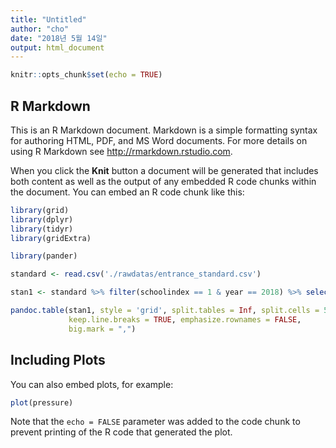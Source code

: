 ```yaml
---
title: "Untitled"
author: "cho"
date: "2018년 5월 14일"
output: html_document
---
```


```r
knitr::opts_chunk$set(echo = TRUE)
```

## R Markdown

This is an R Markdown document. Markdown is a simple formatting syntax for authoring HTML, PDF, and MS Word documents. For more details on using R Markdown see <http://rmarkdown.rstudio.com>.

When you click the **Knit** button a document will be generated that includes both content as well as the output of any embedded R code chunks within the document. You can embed an R code chunk like this:

```r
library(grid)
library(dplyr)
library(tidyr)
library(gridExtra)

library(pander)

standard <- read.csv('./rawdatas/entrance_standard.csv')

stan1 <- standard %>% filter(schoolindex == 1 & year == 2018) %>% select(level,leet,gpa,lang,doc,essay,interview,sum) %>% replace(.,is.na(.),0)

pandoc.table(stan1, style = 'grid', split.tables = Inf, split.cells = 50,
             keep.line.breaks = TRUE, emphasize.rownames = FALSE,
             big.mark = ",")

```

## Including Plots

You can also embed plots, for example:

```r
plot(pressure)
```

Note that the `echo = FALSE` parameter was added to the code chunk to prevent printing of the R code that generated the plot.
